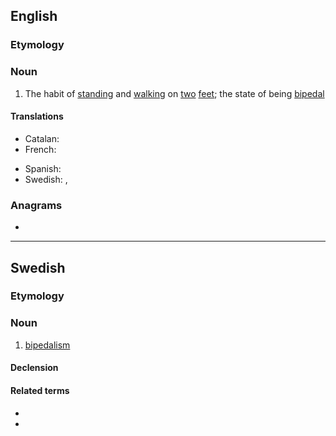 ==English==

===Etymology===
{{suffix|en|bipedal|ism}}

===Noun===
{{wikipedia}}
{{en-noun|-}}

# The habit of [[standing]] and [[walking]] on [[two]] [[feet]]; the state of being [[bipedal]]

====Translations====
{{trans-top|habit of standing and walking on two feet}}
* Catalan: {{t|ca|bipedisme|m}}
* French: {{t+|fr|bipédie|f}}
{{trans-mid}}
* Spanish: {{t|es|bipedismo|m}}
* Swedish: {{t|sv|tvåfoting|c}}, {{t|sv|bipedalism|c}}
{{trans-bottom}}

===Anagrams===
* {{anagrams|en|a=abdeiilmps|piebaldism}}

----

==Swedish==

===Etymology===
{{suffix|bipedal|ism|lang=sv}}

===Noun===
{{sv-noun|c}}

# [[#English|bipedalism]]

====Declension====
{{sv-noun-unc-irreg-c|2=bipedalismen}}

====Related terms====
* {{l|sv|tvåbent}}
* {{l|sv|tvåfoting}}